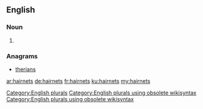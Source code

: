 ==English==

===Noun===
{{head|en}}

# {{plural of|hairnet}}

===Anagrams===
* [[therians#English|therians]]

[[Category:English plurals]][[Category:English plurals using obsolete wikisyntax]][[Category:English plurals using obsolete wikisyntax]]

[[ar:hairnets]]
[[de:hairnets]]
[[fr:hairnets]]
[[ku:hairnets]]
[[my:hairnets]]